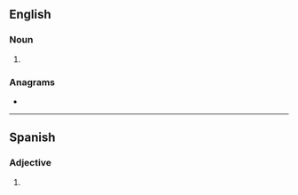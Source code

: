 {{also|naïfs}}
==English==

===Noun===
{{head|en|noun form}}

# {{plural of|naif|lang=en}}

===Anagrams===
* {{anagrams|en|a=afins|Fains|fains}}

----

==Spanish==

===Adjective===
{{head|es|adjective form}}

# {{plural of|naif|lang=es}}